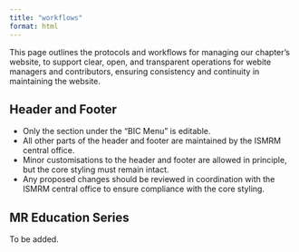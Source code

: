 ```yaml
---
title: "workflows"
format: html
---
```


This page outlines the protocols and workflows for managing our chapter’s website, to support clear, open, and transparent operations for webite managers and contributors, ensuring consistency and continuity in maintaining the website.

## Header and Footer

-   Only the section under the “BIC Menu” is editable.
-   All other parts of the header and footer are maintained by the ISMRM central office.
-   Minor customisations to the header and footer are allowed in principle, but the core styling must remain intact.
-   Any proposed changes should be reviewed in coordination with the ISMRM central office to ensure compliance with the core styling.

## MR Education Series

To be added.